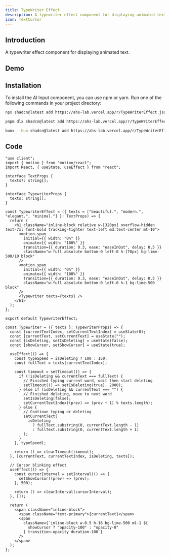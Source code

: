 ```yaml
---
title: TypeWriter Effect
description: A typewriter effect component for displaying animated text..
icon: TextCursor
---
```


## Introduction

A typewriter effect component for displaying animated text.

## Demo
<Preview link="TypeWriterEffect">
<TypewriterEffect/>
</Preview>

## Installation
To install the AI Input component, you can use npm or yarn. Run one of the following commands in your project directory:

```bash tab="npm"
npx shadcn@latest add https://ahs-lab.vercel.app/r/TypeWriterEffect.json
```
```bash tab="pnpm"
pnpm dlx shadcn@latest add https://ahs-lab.vercel.app/r/TypeWriterEffect.json
```

```bash tab="bun"
bunx --bun shadcn@latest add https://ahs-lab.vercel.app/r/TypeWriterEffect.json
```


## Code
```tsx tab="tsx"
"use client";
import { motion } from "motion/react";
import React, { useState, useEffect } from "react";

interface TextProps {  
  texts?: string[];
}

interface TypewriterProps {
  texts: string[];
}

const TypewriterEffect = ({ texts = ["beautiful.", "modern.", "elegant.", "minimal."] }: TextProps) => {
  return (
    <h1 className="inline-block relative w-[320px] overflow-hidden text-7xl font-bold tracking-tighter text-left md:text-center mt-10">
      <motion.span
        initial={{ width: "0%" }}
        animate={{ width: "100%" }}
        transition={{ duration: 0.3, ease: "easeInOut", delay: 0.5 }}
        className="w-full absolute bottom-0 left-0 h-[70px] bg-lime-500/10 block"
      />
      <motion.span
        initial={{ width: "0%" }}
        animate={{ width: "100%" }}
        transition={{ duration: 0.3, ease: "easeInOut", delay: 0.5 }}
        className="w-full absolute bottom-0 left-0 h-1 bg-lime-500 block"
      />
      <Typewriter texts={texts} />
    </h1>
  );
};

export default TypewriterEffect;

const Typewriter = ({ texts }: TypewriterProps) => {
  const [currentTextIndex, setCurrentTextIndex] = useState(0);
  const [currentText, setCurrentText] = useState("");
  const [isDeleting, setIsDeleting] = useState(false);
  const [showCursor, setShowCursor] = useState(true);

  useEffect(() => {
    const typeSpeed = isDeleting ? 100 : 150;
    const fullText = texts[currentTextIndex];

    const timeout = setTimeout(() => {
      if (!isDeleting && currentText === fullText) {
        // Finished typing current word, wait then start deleting
        setTimeout(() => setIsDeleting(true), 2000);
      } else if (isDeleting && currentText === "") {
        // Finished deleting, move to next word
        setIsDeleting(false);
        setCurrentTextIndex((prev) => (prev + 1) % texts.length);
      } else {
        // Continue typing or deleting
        setCurrentText(
          isDeleting
            ? fullText.substring(0, currentText.length - 1)
            : fullText.substring(0, currentText.length + 1)
        );
      }
    }, typeSpeed);

    return () => clearTimeout(timeout);
  }, [currentText, currentTextIndex, isDeleting, texts]);

  // Cursor blinking effect
  useEffect(() => {
    const cursorInterval = setInterval(() => {
      setShowCursor((prev) => !prev);
    }, 500);

    return () => clearInterval(cursorInterval);
  }, []);

  return (
    <span className="inline-block">
      <span className="text-primary">{currentText}</span>
      <span
        className={`inline-block w-0.5 h-16 bg-lime-500 ml-1 ${
          showCursor ? "opacity-100" : "opacity-0"
        } transition-opacity duration-100`}
      />
    </span>
  );
};
```


